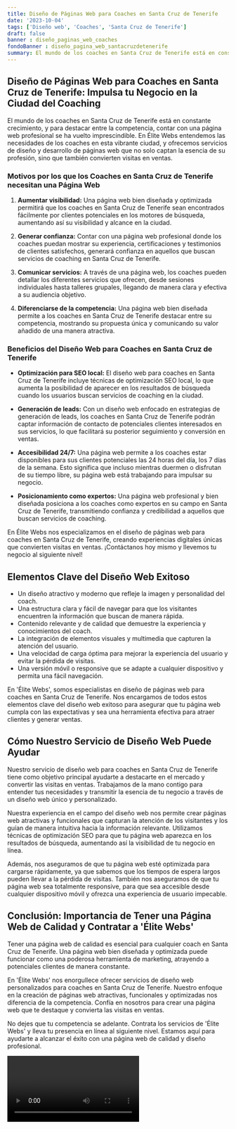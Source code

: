 ```yaml
---
title: Diseño de Páginas Web para Coaches en Santa Cruz de Tenerife
date: '2023-10-04'
tags: ['Diseño web', 'Coaches', 'Santa Cruz de Tenerife']
draft: false
banner : diseño_paginas_web_coaches
fondoBanner : diseño_pagina_web_santacruzdetenerife
summary: El mundo de los coaches en Santa Cruz de Tenerife está en constante crecimiento, y para destacar entre la competencia, contar con una página web profesional se ha vuelto imprescindible. En Élite Webs entendemos las necesidades de los coaches en esta vibrante ciudad, y ofrecemos servicios de diseño y desarrollo de páginas web que no solo captan la esencia de su profesión, sino que también convierten visitas en ventas.
---
```


## **Diseño de Páginas Web para Coaches en Santa Cruz de Tenerife: Impulsa tu Negocio en la Ciudad del Coaching**

El mundo de los coaches en Santa Cruz de Tenerife está en constante crecimiento, y para destacar entre la competencia, contar con una página web profesional se ha vuelto imprescindible. En Élite Webs entendemos las necesidades de los coaches en esta vibrante ciudad, y ofrecemos servicios de diseño y desarrollo de páginas web que no solo captan la esencia de su profesión, sino que también convierten visitas en ventas.

### **Motivos por los que los Coaches en Santa Cruz de Tenerife necesitan una Página Web**

1. **Aumentar visibilidad:** Una página web bien diseñada y optimizada permitirá que los coaches en Santa Cruz de Tenerife sean encontrados fácilmente por clientes potenciales en los motores de búsqueda, aumentando así su visibilidad y alcance en la ciudad.

2. **Generar confianza:** Contar con una página web profesional donde los coaches puedan mostrar su experiencia, certificaciones y testimonios de clientes satisfechos, generará confianza en aquellos que buscan servicios de coaching en Santa Cruz de Tenerife.

3. **Comunicar servicios:** A través de una página web, los coaches pueden detallar los diferentes servicios que ofrecen, desde sesiones individuales hasta talleres grupales, llegando de manera clara y efectiva a su audiencia objetivo.

4. **Diferenciarse de la competencia:** Una página web bien diseñada permite a los coaches en Santa Cruz de Tenerife destacar entre su competencia, mostrando su propuesta única y comunicando su valor añadido de una manera atractiva.

### **Beneficios del Diseño Web para Coaches en Santa Cruz de Tenerife**

- **Optimización para SEO local:** El diseño web para coaches en Santa Cruz de Tenerife incluye técnicas de optimización SEO local, lo que aumenta la posibilidad de aparecer en los resultados de búsqueda cuando los usuarios buscan servicios de coaching en la ciudad.

- **Generación de leads:** Con un diseño web enfocado en estrategias de generación de leads, los coaches en Santa Cruz de Tenerife podrán captar información de contacto de potenciales clientes interesados en sus servicios, lo que facilitará su posterior seguimiento y conversión en ventas.

- **Accesibilidad 24/7:** Una página web permite a los coaches estar disponibles para sus clientes potenciales las 24 horas del día, los 7 días de la semana. Esto significa que incluso mientras duermen o disfrutan de su tiempo libre, su página web está trabajando para impulsar su negocio.

- **Posicionamiento como expertos:** Una página web profesional y bien diseñada posiciona a los coaches como expertos en su campo en Santa Cruz de Tenerife, transmitiendo confianza y credibilidad a aquellos que buscan servicios de coaching.

En Élite Webs nos especializamos en el diseño de páginas web para coaches en Santa Cruz de Tenerife, creando experiencias digitales únicas que convierten visitas en ventas. ¡Contáctanos hoy mismo y llevemos tu negocio al siguiente nivel!

<GifSeo />

<Cta />

## Elementos Clave del Diseño Web Exitoso

- Un diseño atractivo y moderno que refleje la imagen y personalidad del coach.
- Una estructura clara y fácil de navegar para que los visitantes encuentren la información que buscan de manera rápida.
- Contenido relevante y de calidad que demuestre la experiencia y conocimientos del coach.
- La integración de elementos visuales y multimedia que capturen la atención del usuario.
- Una velocidad de carga óptima para mejorar la experiencia del usuario y evitar la pérdida de visitas.
- Una versión móvil o responsive que se adapte a cualquier dispositivo y permita una fácil navegación.

En 'Élite Webs', somos especialistas en diseño de páginas web para coaches en Santa Cruz de Tenerife. Nos encargamos de todos estos elementos clave del diseño web exitoso para asegurar que tu página web cumpla con las expectativas y sea una herramienta efectiva para atraer clientes y generar ventas.

## Cómo Nuestro Servicio de Diseño Web Puede Ayudar

Nuestro servicio de diseño web para coaches en Santa Cruz de Tenerife tiene como objetivo principal ayudarte a destacarte en el mercado y convertir las visitas en ventas. Trabajamos de la mano contigo para entender tus necesidades y transmitir la esencia de tu negocio a través de un diseño web único y personalizado.

Nuestra experiencia en el campo del diseño web nos permite crear páginas web atractivas y funcionales que capturan la atención de los visitantes y los guían de manera intuitiva hacia la información relevante. Utilizamos técnicas de optimización SEO para que tu página web aparezca en los resultados de búsqueda, aumentando así la visibilidad de tu negocio en línea.

Además, nos aseguramos de que tu página web esté optimizada para cargarse rápidamente, ya que sabemos que los tiempos de espera largos pueden llevar a la pérdida de visitas. También nos aseguramos de que tu página web sea totalmente responsive, para que sea accesible desde cualquier dispositivo móvil y ofrezca una experiencia de usuario impecable.

## Conclusión: Importancia de Tener una Página Web de Calidad y Contratar a 'Élite Webs'

Tener una página web de calidad es esencial para cualquier coach en Santa Cruz de Tenerife. Una página web bien diseñada y optimizada puede funcionar como una poderosa herramienta de marketing, atrayendo a potenciales clientes de manera constante.

En 'Élite Webs' nos enorgullece ofrecer servicios de diseño web personalizados para coaches en Santa Cruz de Tenerife. Nuestro enfoque en la creación de páginas web atractivas, funcionales y optimizadas nos diferencia de la competencia. Confía en nosotros para crear una página web que te destaque y convierta las visitas en ventas.

No dejes que tu competencia se adelante. Contrata los servicios de 'Élite Webs' y lleva tu presencia en línea al siguiente nivel. Estamos aquí para ayudarte a alcanzar el éxito con una página web de calidad y diseño profesional.

<Video />

<CtaBot job='Coaches' city='Santa Cruz de Tenerife'/>

<Gmaps query='Santa Cruz de Tenerife+españa+maps' />